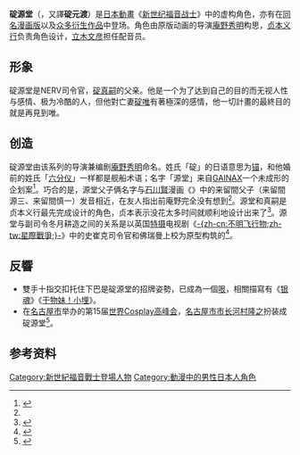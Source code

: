 {{Infobox animanga character
| name           = 碇源堂
| series         = 《[[新世纪福音战士|新世纪福音战士]]》[[新世紀福音戰士角色列表|角色]]
| image          = Cosplayer of Gendo Ikari 20100919b.jpg
| caption        = 碇源堂[[Cosplay|Cosplay]]
| creator        = [[庵野秀明|庵野秀明]]（作者）<br>[[贞本义行|贞本义行]]（角色設計）
| voiced by      = [[立木文彦|立木文彦]]
| oaux2 name   = 中文配音
| oaux2        = 台灣：[[陳進益|陳進益]]（TV版）→[[夏治世|夏治世]]（新劇場版）<br />香港：[[黃志明|黃志明]]
| alias          = 六分仪源堂
| age            = 48歲
| gender         = 男性
| title          = [[NERV|NERV]]司令官
| relatives      = 亡妻：[[碇唯|碇唯]]<br>儿子：[[碇真嗣|碇真嗣]]
}}

'''碇源堂'''（{{jpn|j=碇ゲンドウ|rm=Ikari Gendou}}，又譯'''碇元渡'''）是[[日本動畫|日本動畫]]《[[新世纪福音战士|新世纪福音战士]]》中的虚构角色，亦有在[[新世紀福音戰士_(漫畫)|同名漫画版]]以及[[新世紀福音戰士相關作品|众多衍生作品]]中登场。角色由原版动画的导演[[庵野秀明|庵野秀明]]构思，[[贞本义行|贞本义行]]负责角色设计，[[立木文彦|立木文彦]]担任配音员。

== 形象 ==
碇源堂是NERV司令官，[[碇真嗣|碇真嗣]]的父亲。他是一个为了达到自己的目的而无视人性与感情、极为冷酷的人，但他對亡妻[[碇唯|碇唯]]有著極深的感情，他一切計畫的最終目的就是再見到唯。

== 创造 ==
碇源堂由该系列的导演兼编剧[[庵野秀明|庵野秀明]]命名。姓氏「碇」的日语意思为[[锚|锚]]，和他婚前的姓氏「[[六分仪|六分仪]]」一样都是舰船术语；名字「源堂」来自[[GAINAX|GAINAX]]一个未成形的企划案<ref name=essay>{{cite web |url=http://www.gainax.co.jp/hills/anno/essay.html |script-title=ja:庵野秀明の雑記 (第4回) |work=庵野秀明官方网页 |quote={{lang|ja|イカリはシンジと同じ。ゲンドウは、エヴァの前に形に出来なかった別の企画からの流用です。シンジと合わせると、石川賢氏のマンガと同じ組み合わせになったのは、友人に指摘されるまで全く失念していました。旧姓である六文儀も船のパーツからです。}} |language=ja |archiveurl=https://web.archive.org/web/20071017144009/http://www.gainax.co.jp/hills/anno/essay.html |archivedate=2007-10-17 |deadurl=yes }}</ref>。巧合的是，源堂父子俩名字与[[石川賢|石川賢]]漫画《{{link-ja|魔獸戰線|魔獣戦線}}》中的来留間父子（来留間源三、来留間慎一）发音相近，在友人指出前庵野完全没有想到<ref name=essay />。源堂和真嗣是贞本义行最先完成设计的角色，贞本表示没花太多时间就顺利地设计出来了<ref>{{cite AV media |people=貞本義行所述 |date=1995-12-21 |medium=VHS |publisher=GAINAX |script-title=ja:新世紀エヴァンゲリオン Genesis0:0 IN THE BEGINNING（特別先行編） |language=ja}}</ref>。源堂与副司令冬月耕造之间的关系是以英国[[特摄|特摄]]电视剧《[[不明飞行物_(电视剧)|-{zh-cn:不明飞行物;zh-tw:星際戰爭;}-]]》中的史崔克司令官和佛瑞曼上校为原型构筑的<ref>{{cite book |script-title=ja:貞本義行画集 : Der Mond 限定版 |publisher=[[角川書店|角川書店]] |year=1999 |isbn=4-04-853031-3 |language=ja}}</ref>。

== 反響 ==
*雙手十指交扣托住下巴是碇源堂的招牌姿勢，已成為一個[[哏|哏]]，相關描寫有《[[银魂|银魂]]》《[[干物妹！小埋|干物妹！小埋]]》。
*在[[名古屋市|名古屋市]]举办的第15届[[世界Cosplay高峰会|世界Cosplay高峰会]]，[[名古屋市市长|名古屋市市长]][[河村隆之|河村隆之]]扮装成碇源堂<ref>{{cite web |title=世界COSPLAY大會《名古屋市長扮碇源堂人氣爆表》司令會不會太少運動了…… |url=https://news.gamme.com.tw/1514691 |website=宅宅新聞 |date=2017-08-03 |access-date=2021-06-27 |archive-date=2021-06-30 |archive-url=https://web.archive.org/web/20210630132307/https://news.gamme.com.tw/1514691 |dead-url=no }}</ref>。

== 参考资料 ==
{{Reflist|2}}

{{新世紀福音戰士系列}}
{{DEFAULTSORT:Ikari Gendou}}
[[Category:新世紀福音戰士登場人物|Category:新世紀福音戰士登場人物]]
[[Category:動漫中的男性日本人角色|Category:動漫中的男性日本人角色]]